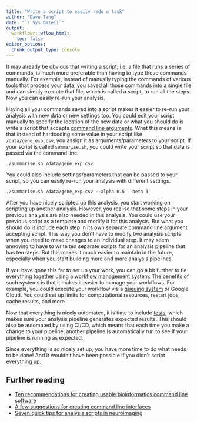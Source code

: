 ```yaml
---
title: "Write a script to easily redo a task"
author: "Dave Tang"
date: "`r Sys.Date()`"
output:
  workflowr::wflow_html:
    toc: false
editor_options:
  chunk_output_type: console
---
```


It may already be obvious that writing a script, i.e. a file that runs a series
of commands, is much more preferable than having to type those commands
manually. For example, instead of manually typing the commands of various tools
that process your data, you saved all those commands into a single file and can
simply execute that file, which is called a script, to run all the steps. Now
you can easily re-run your analysis.

Having all your commands saved into a script makes it easier to re-run your
analysis with new data or new settings too. You could edit your script manually
to specify the location of the new data or what you should do is write a script
that accepts [command line arguments](get_option.html). What this means is that
instead of hardcoding some value in your script like `/data/gene_exp.csv`, you
assign it as arguments/parameters to your script. If your script is called
`summarise.sh`, you could write your script so that data is passed via the
command line.

    ./summarise.sh /data/gene_exp.csv

You could also include settings/parameters that can be passed to your script, so
you can easily re-run your analysis with different settings.

    ./summarise.sh /data/gene_exp.csv --alpha 0.5 --beta 3

After you have nicely scripted up this analysis, you start working on scripting
up another analysis. However, you realise that some steps in your previous
analysis are also needed in this analysis. You could use your previous script as
a template and modify it for this analysis. But what you should do is include
each step in its own separate command line argument accepting script. This way
you don't have to modify two analysis scripts when you need to make changes to
an individual step. It may seem annoying to have to write ten separate scripts
for an analysis pipeline that has ten steps. But this makes it much easier to
maintain in the future, especially when you start building more and more
analysis pipelines.

If you have gone this far to set up your work, you can go a bit further to tie
everything together using a [workflow management system](pipelining.html). The
benefits of such systems is that it makes it easier to manage your workflows.
For example, you could execute your workflow via a [queuing
system](queuing.html) or Google Cloud. You could set up limits for computational
resources, restart jobs, cache results, and more.

Now that everything is nicely automated, it is time to include
[tests](testing.html), which makes sure your analysis pipeline generates
expected results. This should also be automated by using CI/CD, which means that
each time you make a change to your pipeline, another pipeline is automatically
run to see if your pipeline is running as expected.

Since everything is so nicely set up, you have more time to do what needs to be
done! And it wouldn't have been possible if you didn't script everything up.

## Further reading

* [Ten recommendations for creating usable bioinformatics command line software](https://academic.oup.com/gigascience/article/2/1/2047-217X-2-15/2656133)
* [A few suggestions for creating command line interfaces](https://lh3.github.io/2022/09/28/additional-recommendations-for-creating-command-line-interfaces)
* [Seven quick tips for analysis scripts in neuroimaging](https://journals.plos.org/ploscompbiol/article?id=10.1371/journal.pcbi.1007358)

